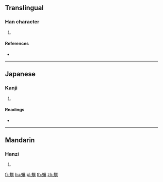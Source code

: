 {{character info/new}}
==Translingual==

===Han character===
{{Han char|rn=142|rad=虫|as=12|sn=18|four=57181|canj=LIRUC}}

# {{defn|Han|sort=虫12}}

====References====
* {{Han ref|kx=1097.120|dkj=33597|dj=1561.350|hdz=42894.120|uh=87E4|ud=34788|bh=F0C4|bd=61636}}

----

==Japanese==

===Kanji===
{{ja-kanji|grade=|rs=虫12}}

# {{defn|lang=ja|sort=虫12}}

====Readings====
* {{ja-readings|on=[[せん]] (sen), [[ぜん]] (zen)|kun=|nanori=}}

----

==Mandarin==

===Hanzi===
{{cmn-hanzi|pin=[[bēn]] ([[ben1]]), [[zhuān]] ([[zhuan1]])|wg=pen<sup>1</sup>, chuan<sup>1</sup>}}

# {{defn|lang=cmn|sort=虫12}}

[[fr:蟤]]
[[hu:蟤]]
[[pl:蟤]]
[[th:蟤]]
[[zh:蟤]]